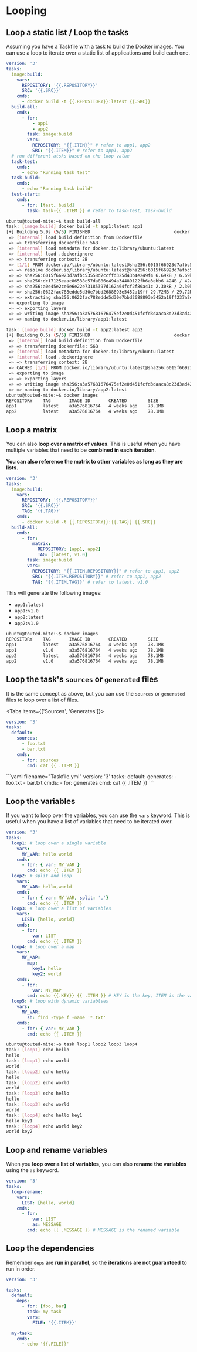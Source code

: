 # Looping

## Loop a static list / Loop the tasks

Assuming you have a Taskfile with a task to build the Docker images. You can use a loop to iterate over a static list of applications and build each one.

```yaml filename="Taskfile.yml"
version: '3'
tasks:
  image:build:
    vars:
      REPOSITORY: '{{.REPOSITORY}}'
      SRC: '{{.SRC}}'
    cmds:
      - docker build -t {{.REPOSITORY}}:latest {{.SRC}}
  build-all:
    cmds:
      - for:
          - app1
          - app2
        task: image:build
        vars:
          REPOSITORY: "{{.ITEM}}" # refer to app1, app2
          SRC: "{{.ITEM}}" # refer to app1, app2
  # run different atsks based on the loop value
  task-test:
    cmds:
      - echo "Running task test"
  task-build:
    cmds:
      - echo "Running task build"
  test-start:
    cmds:
      - for: [test, build]
        task: task-{{ .ITEM }} # refer to task-test, task-build
```

```bash filename="Demo and output"
ubuntu@touted-mite:~$ task build-all 
task: [image:build] docker build -t app1:latest app1
[+] Building 5.9s (5/5) FINISHED                                docker:default
 => [internal] load build definition from Dockerfile                      0.0s
 => => transferring dockerfile: 56B                                       0.0s
 => [internal] load metadata for docker.io/library/ubuntu:latest          3.2s
 => [internal] load .dockerignore                                         0.0s
 => => transferring context: 2B                                           0.0s
 => [1/1] FROM docker.io/library/ubuntu:latest@sha256:6015f66923d7afbc53  2.5s
 => => resolve docker.io/library/ubuntu:latest@sha256:6015f66923d7afbc53  0.0s
 => => sha256:6015f66923d7afbc53558d7ccffd325d43b4e249f4 6.69kB / 6.69kB  0.0s
 => => sha256:dc17125eaac86538c57da886e494a34489122fb6a3ebb6 424B / 424B  0.0s
 => => sha256:a0e45e2ce6e6e22e73185397d162a64fcf2f80a41c 2.30kB / 2.30kB  0.0s
 => => sha256:0622fac788edde5d30e7bbd2688893e5452a19ff 29.72MB / 29.72MB  1.7s
 => => extracting sha256:0622fac788edde5d30e7bbd2688893e5452a19ff237a2e4  0.6s
 => exporting to image                                                    0.0s
 => => exporting layers                                                   0.0s
 => => writing image sha256:a3a57681676475ef2e0d451fcfd3daaca8d23d3ad42b  0.0s
 => => naming to docker.io/library/app1:latest                            0.0s

task: [image:build] docker build -t app2:latest app2
[+] Building 0.5s (5/5) FINISHED                                docker:default
 => [internal] load build definition from Dockerfile                      0.0s
 => => transferring dockerfile: 56B                                       0.0s
 => [internal] load metadata for docker.io/library/ubuntu:latest          0.3s
 => [internal] load .dockerignore                                         0.0s
 => => transferring context: 2B                                           0.0s
 => CACHED [1/1] FROM docker.io/library/ubuntu:latest@sha256:6015f66923d  0.0s
 => exporting to image                                                    0.0s
 => => exporting layers                                                   0.0s
 => => writing image sha256:a3a57681676475ef2e0d451fcfd3daaca8d23d3ad42b  0.0s
 => => naming to docker.io/library/app2:latest                            0.0s
ubuntu@touted-mite:~$ docker images
REPOSITORY    TAG       IMAGE ID       CREATED        SIZE
app1          latest    a3a576816764   4 weeks ago    78.1MB
app2          latest    a3a576816764   4 weeks ago    78.1MB
```

## Loop a matrix

You can also **loop over a matrix of values**. This is useful when you have multiple variables that need to be **combined in each iteration**.

**You can also reference the matrix to other variables as long as they are lists.**

```yaml filename="Taskfile.yml"
version: '3'
tasks:
  image:build:
    vars:
      REPOSITORY: '{{.REPOSITORY}}'
      SRC: '{{.SRC}}'
      TAG: '{{.TAG}}'
    cmds:
      - docker build -t {{.REPOSITORY}}:{{.TAG}} {{.SRC}}
  build-all:
    cmds:
      - for:
          matrix:
            REPOSITORY: [app1, app2]
            TAG: [latest, v1.0]
        task: image:build
        vars:
          REPOSITORY: "{{.ITEM.REPOSITORY}}" # refer to app1, app2
          SRC: "{{.ITEM.REPOSITORY}}" # refer to app1, app2
          TAG: "{{.ITEM.TAG}}" # refer to latest, v1.0
```
This will generate the following images:
- `app1:latest`
- `app1:v1.0`
- `app2:latest`
- `app2:v1.0`

```bash filename="Demo and output"
ubuntu@touted-mite:~$ docker images
REPOSITORY    TAG       IMAGE ID       CREATED        SIZE
app1          latest    a3a576816764   4 weeks ago    78.1MB
app1          v1.0      a3a576816764   4 weeks ago    78.1MB
app2          latest    a3a576816764   4 weeks ago    78.1MB
app2          v1.0      a3a576816764   4 weeks ago    78.1MB
```

## Loop the task's `sources` or `generated` files

It is the same concept as above, but you can use the `sources` or `generated` files to loop over a list of files.

<Tabs items={['Sources', 'Generates']}>
  <Tab value="Sources">
  ```yaml filename="Taskfile.yml"
  version: '3'
  tasks:
    default:
      sources:
        - foo.txt
        - bar.txt
      cmds:
        - for: sources
          cmd: cat {{ .ITEM }}
  ```
  </Tab>
  <Tab value="Generates">
  ```yaml filename="Taskfile.yml"
  version: '3'
  tasks:
    default:
      generates:
        - foo.txt
        - bar.txt
      cmds:
        - for: generates
          cmd: cat {{ .ITEM }}
  ```
  </Tab>
</Tabs>

## Loop the variables

If you want to loop over the variables, you can use the `vars` keyword. This is useful when you have a list of variables that need to be iterated over.

```yaml filename="Taskfile.yml"
version: '3'
tasks:
  loop1: # loop over a single variable
    vars:
      MY_VAR: hello world
    cmds:
      - for: { var: MY_VAR }
        cmd: echo {{ .ITEM }}
  loop2: # split and loop
    vars:
      MY_VAR: hello,world
    cmds:
      - for: { var: MY_VAR, split: ','}
        cmd: echo {{ .ITEM }}
  loop3: # loop over a list of variables
    vars:
      LIST: [hello, world]
    cmds:
      - for:
          var: LIST
        cmd: echo {{ .ITEM }}
  loop4: # loop over a map
    vars:
      MY_MAP:
        map:
          key1: hello
          key2: world
    cmds:
      - for:
          var: MY_MAP
        cmd: echo {{.KEY}} {{ .ITEM }} # KEY is the key, ITEM is the value
  loop5: # loop with dynamic variablses
    vars:
      MY_VAR:
        sh: find -type f -name '*.txt'
    cmds:
      - for: { var: MY_VAR }
        cmd: echo {{ .ITEM }}
```

```bash filename="Demo and output"
ubuntu@touted-mite:~$ task loop1 loop2 loop3 loop4
task: [loop1] echo hello
hello
task: [loop1] echo world
world
task: [loop2] echo hello
hello
task: [loop2] echo world
world
task: [loop3] echo hello
hello
task: [loop3] echo world
world
task: [loop4] echo hello key1
hello key1
task: [loop4] echo world key2
world key2
```

## Loop and rename variables

When you **loop over a list of variables**, you can also **rename the variables** using the `as` keyword.

```yaml filename="Taskfile.yml"
version: '3'
tasks:
  loop-rename:
    vars:
      LIST: [hello, world]
    cmds:
      - for:
          var: LIST
          as: MESSAGE
        cmd: echo {{ .MESSAGE }} # MESSAGE is the renamed variable
```

## Loop the dependencies

Remember `deps` are **run in parallel**, so the **iterations are not guaranteed** to run in order.

```yaml filename="Taskfile.yml"
version: '3'

tasks:
  default:
    deps:
      - for: [foo, bar]
        task: my-task
        vars:
          FILE: '{{.ITEM}}'

  my-task:
    cmds:
      - echo '{{.FILE}}'
```